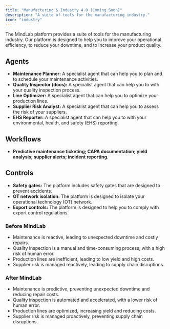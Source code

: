```yaml
---
title: "Manufacturing & Industry 4.0 (Coming Soon)"
description: "A suite of tools for the manufacturing industry."
icon: "industry"
---
```


The MindLab platform provides a suite of tools for the manufacturing industry. Our platform is designed to help you to improve your operational efficiency, to reduce your downtime, and to increase your product quality.

## Agents

-   **Maintenance Planner:** A specialist agent that can help you to plan and to schedule your maintenance activities.
-   **Quality Inspector (docs):** A specialist agent that can help you to with your quality inspection process.
-   **Line Optimizer:** A specialist agent that can help you to optimize your production lines.
-   **Supplier Risk Analyst:** A specialist agent that can help you to assess the risk of your suppliers.
-   **EHS Reporter:** A specialist agent that can help you to with your environmental, health, and safety (EHS) reporting.

## Workflows

-   **Predictive maintenance ticketing; CAPA documentation; yield analysis; supplier alerts; incident reporting.**

## Controls

-   **Safety gates:** The platform includes safety gates that are designed to prevent accidents.
-   **OT network isolation:** The platform is designed to isolate your operational technology (OT) network.
-   **Export controls:** The platform is designed to help you to comply with export control regulations.

### Before MindLab

-   Maintenance is reactive, leading to unexpected downtime and costly repairs.
-   Quality inspection is a manual and time-consuming process, with a high risk of human error.
-   Production lines are inefficient, leading to low yield and high costs.
-   Supplier risk is managed reactively, leading to supply chain disruptions.

### After MindLab

-   Maintenance is predictive, preventing unexpected downtime and reducing repair costs.
-   Quality inspection is automated and accelerated, with a lower risk of human error.
-   Production lines are optimized, increasing yield and reducing costs.
-   Supplier risk is managed proactively, preventing supply chain disruptions.